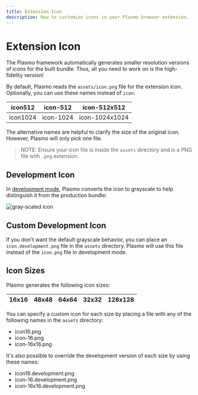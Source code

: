 ```yaml
---
title: Extension Icon
description: How to customize icons in your Plasmo browser extension.
---
```


# Extension Icon

The Plasmo framework automatically generates smaller resolution versions of icons for the built bundle. Thus, all you need to work on is the high-fidelity version!

By default, Plasmo reads the `assets/icon.png` file for the extension icon. Optionally, you can use these names instead of `icon`:

| icon512  | icon-512  | icon-512x512   |
| -------- | --------- | -------------- |
| icon1024 | icon-1024 | icon-1024x1024 |

The alternative names are helpful to clarify the size of the original icon. However, Plasmo will only pick one file.

> NOTE: Ensure your icon file is inside the `assets` directory and is a PNG file with `.png` extension.

## Development Icon

In [development mode](/workflows/dev), Plasmo converts the icon to grayscale to help distinguish it from the production bundle:

![gray-scaled icon](/screenshots/2022-09-26-01-52-08.png)

## Custom Development Icon

If you don't want the default grayscale behavior, you can place an `icon.development.png` file in the `assets` directory. Plasmo will use this file instead of the `icon.png` file in development mode.

## Icon Sizes

Plasmo generates the following icon sizes:

| 16x16 | 48x48 | 64x64 | 32x32 | 128x128 |
| ----- | ----- | ----- | ----- | ------- |

You can specify a custom icon for each size by placing a file with any of the following names in the `assets` directory:

- icon16.png
- icon-16.png
- icon-16x16.png

It's also possible to override the development version of each size by using these names:

- icon16.development.png
- icon-16.development.png
- icon-16x16.development.png
